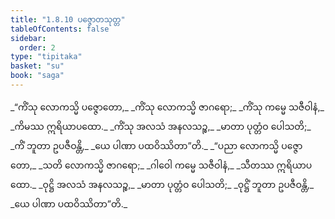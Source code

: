 ```yaml
---
title: "1.8.10 ပဇ္ဇောတသုတ္တ"
tableOfContents: false
sidebar:
  order: 2
type: "tipitaka"
basket: "su"
book: "saga"
---
```



<DynamicBreadcrumb />

<Division number="80" book="saga">

<Paragraph number="359" type="verses" book="saga">
_“ကိံသု လောကသ္မိ ပဇ္ဇောတော,_  
_ကိံသု လောကသ္မိ ဇာဂရော;_  
_ကိံသု ကမ္မေ သဇီဝါနံ,_  
_ကိမဿ ဣရိယာပထော._  

</Paragraph>

<Paragraph number="360" type="verses" book="saga">
_ကိံသု အလသံ အနလသဉ္စ,_  
_မာတာ ပုတ္တံဝ ပေါသတိ;_  
_ကိံ ဘူတာ ဥပဇီဝန္တိ,_  
_ယေ ပါဏာ ပထဝိဿိတာ”တိ._  

</Paragraph>

<Paragraph number="361" type="verses" book="saga">
_“ပညာ လောကသ္မိ ပဇ္ဇောတော,_  
_သတိ လောကသ္မိ ဇာဂရော;_  
_ဂါဝေါ ကမ္မေ သဇီဝါနံ,_  
_သီတဿ ဣရိယာပထော._  

</Paragraph>

<Paragraph number="362" type="verses" book="saga">
_ဝုဋ္ဌိ အလသံ အနလသဉ္စ,_  
_မာတာ ပုတ္တံဝ ပေါသတိ;_  
_ဝုဋ္ဌိံ ဘူတာ ဥပဇီဝန္တိ,_  
_ယေ ပါဏာ ပထဝိဿိတာ”တိ._
</Paragraph>
</Division>
